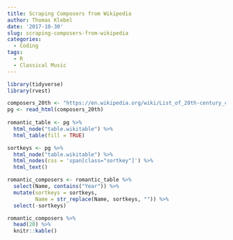 ```yaml
---
title: Scraping Composers from Wikipedia
author: Thomas Klebel
date: '2017-10-30'
slug: scraping-composers-from-wikipedia
categories:
  - Coding
tags:
  - R
  - Classical Music
---
```


```r
library(tidyverse)
library(rvest)

composers_20th <- "https://en.wikipedia.org/wiki/List_of_20th-century_classical_composers"
pg <- read_html(composers_20th)
  
romantic_table <- pg %>% 
  html_node("table.wikitable") %>%
  html_table(fill = TRUE)

sortkeys <- pg %>% 
  html_node("table.wikitable") %>%
  html_nodes(css = 'span[class="sortkey"]') %>% 
  html_text()

romantic_composers <- romantic_table %>% 
  select(Name, contains("Year")) %>% 
  mutate(sortkeys = sortkeys,
         Name = str_replace(Name, sortkeys, "")) %>% 
  select(-sortkeys)

romantic_composers %>% 
  head(20) %>% 
  knitr::kable()

```
